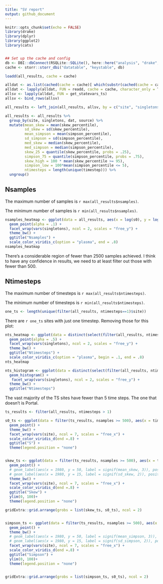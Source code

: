 ```yaml
---
title: "SV report"
output: github_document
---
```


```r
knitr::opts_chunk$set(echo = FALSE)
library(drake)
library(dplyr)
library(ggplot2)
library(cats)


## Set up the cache and config
db <- DBI::dbConnect(RSQLite::SQLite(), here::here("analysis", "drake", "drake-cache-mcdb.sqlite"))
cache <- storr::storr_dbi("datatable", "keystable", db)

loadd(all_results, cache = cache)

alldat <- as.list(cached(cache = cache)[ which(substr(cached(cache = cache), 0, 6) == "s_spab")])
alldat <- lapply(alldat, FUN = readd, cache = cache, character_only = T)
allsv <- lapply(alldat, FUN = get_statevars_ts)
allsv <- bind_rows(allsv)

all_results <- left_join(all_results, allsv, by = c("site", "singletons", "dat", "source", "sim", "timestep"))

all_results <- all_results %>%
  group_by(site, singletons, dat, source) %>%
  mutate(mean_skew = mean(skew_percentile),
         sd_skew = sd(skew_percentile),
         mean_simpson = mean(simpson_percentile),
         sd_simpson = sd(simpson_percentile),
         med_skew = median(skew_percentile),
         med_simpson = median(simpson_percentile),
         skew_25 = quantile(skew_percentile, probs = .25),
         simpson_75 = quantile(simpson_percentile, probs = .75),
         skew_high = 100 * mean(skew_percentile >= 95),
         simpson_low = 100*mean(simpson_percentile <= 5),
         ntimesteps = length(unique(timestep))) %>%
  ungroup()
```

## Nsamples

The maximum number of samples is `r max(all_results$nsamples)`.

The minimum number of samples is `r min(all_results$nsamples)`.

```r
nsamples_heatmap <- ggplot(data = all_results, aes(x = log(s0), y = log(n0), color = nsamples)) +
  geom_point(alpha = .1) +
  facet_wrap(vars(singletons), ncol = 2, scales = "free_y") +
  theme_bw() +
  ggtitle("Nsamples") +
  scale_color_viridis_c(option = "plasma", end = .8)
nsamples_heatmap
```

There's a considerable region of fewer than 2500 samples achieved. I think to have any confidence in results, we need to at least filter out those with fewer than 500. 

## Ntimesteps

The maximum number of timesteps is `r max(all_results$ntimesteps)`.

The minimum number of timesteps is `r min(all_results$ntimesteps)`.

```r

one_ts <- length(unique(filter(all_results, ntimesteps==1)$site))

```

There are `r one_ts` sites with just one timestep. Removing those for this plot:

```r
nts_heatmap <- ggplot(data = distinct(select(filter(all_results, ntimesteps > 1), site, ntimesteps, singletons, s0, n0)), aes(x = log(s0), y = log(n0), color = ntimesteps)) +
  geom_point(alpha = .5) +
  facet_wrap(vars(singletons), ncol = 2, scales = "free_y") +
  theme_bw() +
  ggtitle("Ntimesteps") +
  scale_color_viridis_c(option = "plasma", begin = .1, end = .8)
nts_heatmap

nts_histogram <- ggplot(data = distinct(select(filter(all_results, ntimesteps > 1), site, ntimesteps, singletons)), aes(x = ntimesteps)) +
  geom_histogram() +
   facet_wrap(vars(singletons), ncol = 2, scales = "free_y") +
  theme_bw() +
  ggtitle("Ntimesteps")
```

The vast majority of the TS sites have fewer than 5 time steps. The one that doesn't is Portal.

```r

ts_results <- filter(all_results, ntimesteps > 1)

s0_ts <- ggplot(data = filter(ts_results, nsamples >= 500), aes(x = timestep, y = s0, color = singletons)) + 
  geom_point() +
  theme_bw() +
  facet_wrap(vars(site), ncol = 7, scales = "free_x") +
  scale_color_viridis_d(end =.8) +
  ggtitle("S") +
  theme(legend.position = "none")


skew_ts <- ggplot(data = filter(ts_results, nsamples >= 500), aes(x = timestep, y = skew_percentile, color = singletons, group = singletons)) +
  geom_point() +
  # geom_label(aes(x = 1980, y = 50, label = signif(mean_skew, 3)), position = position_dodge(15)) +
  # geom_label(aes(x = 1980, y = 15, label = signif(sd_skew, 2)), position = position_dodge(15), size = 3) +
  theme_bw() +
  facet_wrap(vars(site), ncol = 7, scales = "free_x") +
  scale_color_viridis_d(end =.8) +
  ggtitle("Skew") +
  ylim(0, 100)+
  theme(legend.position = "none")

gridExtra::grid.arrange(grobs = list(skew_ts, s0_ts), ncol = 2)


simpson_ts <- ggplot(data = filter(ts_results, nsamples >= 500), aes(x = timestep, y = simpson_percentile, color = singletons, group = singletons)) +
  geom_point() +
  theme_bw() +
  # geom_label(aes(x = 1980, y = 50, label = signif(mean_simpson, 3)), position = position_dodge(25)) +
  # geom_label(aes(x = 1980, y = 15, label = signif(sd_simpson, 2)), position = position_dodge(25), size = 3) +
  facet_wrap(vars(site), ncol = 7, scales = "free_x") +
  scale_color_viridis_d(end =.8) +
  ggtitle("Simpson") +
  ylim(0, 100)+
  theme(legend.position = "none")


gridExtra::grid.arrange(grobs = list(simpson_ts, s0_ts), ncol = 2)



```

